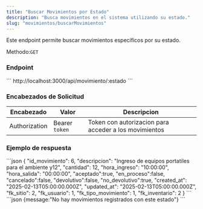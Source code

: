```yaml
---
title: "Buscar Movimientos por Estado"
description: "Busca movimientos en el sistema utilizando su estado."
slug: "movimientos/buscarMovimientos"
---
```


Este endpoint permite buscar movimientos específicos por su estado.

Methodo:`GET`

<h3>Endpoint</h3>

<Tabs>
  <TabItem label="Endpoint">
  ```
  http://localhost:3000/api/movimiento/:estado
  ```
  </TabItem>
</Tabs>

<h3>Encabezados de Solicitud</h3>

| Encabezado | Valor | Descripcion
|----------|-------| -------
| Authorization |  Bearer `token` | Token con autorizacion para acceder a los movimientos


<h3>Ejemplo de respuesta</h3>

<Tabs>
  <TabItem label="Status 200">
  ```json
{
    "id_movimiento": 6,
    "descripcion": "Ingreso de equipos portatiles para el ambiente y12",
    "cantidad": 12,
    "hora_ingreso": "10:00:00",
    "hora_salida": "00:00:00",
    "aceptado":true,
    "en_proceso":false,
    "cancelado":false,
    "devolutivo":false,
    "no_devolutivo":true,
    "created_at": "2025-02-13T05:00:00.000Z",
    "updated_at": "2025-02-13T05:00:00.000Z",
    "fk_sitio": 2,
    "fk_usuario": 1,
    "fk_tipo_movimiento": 1,
    "fk_inventario": 2
  }
```
  </TabItem>

  <TabItem label="Status 404">
  ```json
  {message:"No hay movimientos registrados con este estado"}
  ```
  </TabItem>
</Tabs>

